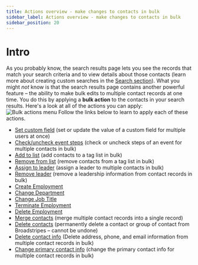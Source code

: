```yaml
---
title: Actions overview - make changes to contacts in bulk
sidebar_label: Actions overview - make changes to contacts in bulk
sidebar_position: 20
---
```


# Intro
As you probably know, the search results page lets you see the records that match your search criteria and to view details about those contacts (learn more about creating custom searches in the [Search section](../search/index.md)).
What you might _not_ know is that the search results page contains another powerful feature – the ability to make bulk edits to multiple contact records at one time. You do this by applying a **bulk action** to the contacts in your search results.
Here's a look at all of the actions you can apply:
![Bulk actions menu](/images/viewing-search-results-and-edit/BulkActionsMenuComplete2025.png)
Follow the links below to learn to apply each of these actions.

- [Set custom field](../viewing-search-results-and-edit/set-update-custom-field.md) (set or update the value of a custom field for multiple users at once)
- [Check/uncheck event steps](../viewing-search-results-and-edit/assign-event-steps.md) (check or uncheck steps of an event for multiple contacts in bulk)
- [Add to list](../viewing-search-results-and-edit/list.md) (add contacts to a tag list in bulk)
- [Remove from list](../viewing-search-results-and-edit/list.md) (remove contacts from a tag list in bulk)
- [Assign to leader](../viewing-search-results-and-edit/assign-leader-remove-leader.md) (assign a leader to multiple contacts in bulk)
- [Remove leader](../viewing-search-results-and-edit/assign-leader-remove-leader.md) (remove a leadership information from contact records in bulk)
- [Create Employment](../viewing-search-results-and-edit/bulk-actions/employment-department-job-title-create-change-terminate-delete.md)
- [Change Department](../viewing-search-results-and-edit/bulk-actions/employment-department-job-title-create-change-terminate-delete.md)
- [Change Job Title](../viewing-search-results-and-edit/bulk-actions/employment-department-job-title-create-change-terminate-delete.md)
- [Terminate Employment](../viewing-search-results-and-edit/bulk-actions/employment-department-job-title-create-change-terminate-delete.md)
- [Delete Employment](../viewing-search-results-and-edit/bulk-actions/employment-department-job-title-create-change-terminate-delete.md)
- [Merge contacts](../viewing-search-results-and-edit/merge-contacts.md) (merge multiple contact records into a single record)
- [Delete contacts](../viewing-search-results-and-edit/delete-contacts.md) (permanently delete a contact or group of contact from Broadstripes – cannot be undone)
- [Delete contact info](../viewing-search-results-and-edit/delete-contact-info.md) (Delete address, phone, and email information from multiple contact records in bulk)
- [Change primary contact info](../viewing-search-results-and-edit/change-primary-contact-info.md) (change the primary contact info for multiple contact records in bulk)